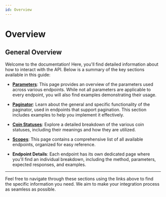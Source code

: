 ```yaml
---
id: Overview
---
```


# Overview

## General Overview

Welcome to the documentation! Here, you'll find detailed information about how to interact with the API. Below is a summary of the key sections available in this guide:

- **[Parameters](./parameters)**: This page provides an overview of the parameters used across various endpoints. While not all parameters are applicable to every endpoint, you will also find examples demonstrating their usage.

- **[Paginator](./paginator)**: Learn about the general and specific functionality of the paginator, used in endpoints that support pagination. This section includes examples to help you implement it effectively.

- **[Coin Statuses](./coinsStatuses)**: Explore a detailed breakdown of the various coin statuses, including their meanings and how they are utilized.

- **[Scopes](./scopes)**: This page contains a comprehensive list of all available endpoints, organized for easy reference.

- **Endpoint Details**: Each endpoint has its own dedicated page where you'll find an individual breakdown, including the method, parameters, expected responses, and examples.

---

Feel free to navigate through these sections using the links above to find the specific information you need. We aim to make your integration process as seamless as possible.
